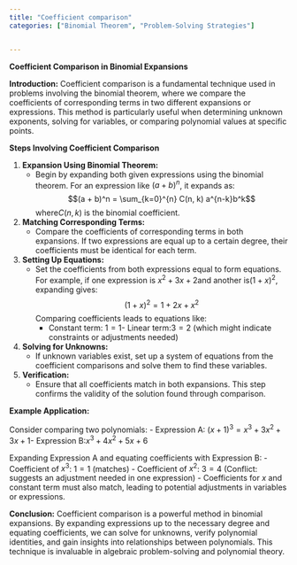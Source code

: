 ```yaml
---
title: "Coefficient comparison"
categories: ["Binomial Theorem", "Problem-Solving Strategies"]


---
```




**Coefficient Comparison in Binomial Expansions**

**Introduction:**
Coefficient comparison is a fundamental technique used in problems involving the binomial theorem, where we compare the coefficients of corresponding terms in two different expansions or expressions. This method is particularly useful when determining unknown exponents, solving for variables, or comparing polynomial values at specific points.

**Steps Involving Coefficient Comparison**

1. **Expansion Using Binomial Theorem:**
   - Begin by expanding both given expressions using the binomial theorem. For an expression like $(a + b)^n$, it expands as:
     $$(a + b)^n = \sum_{k=0}^{n} C(n, k) a^{n-k}b^k$$where$C(n, k)$ is the binomial coefficient.

2. **Matching Corresponding Terms:**
   - Compare the coefficients of corresponding terms in both expansions. If two expressions are equal up to a certain degree, their coefficients must be identical for each term.

3. **Setting Up Equations:**
   - Set the coefficients from both expressions equal to form equations. For example, if one expression is $x^2 + 3x + 2$and another is$(1 + x)^2$, expanding gives:
     $$(1 + x)^2 = 1 + 2x + x^2$$
     Comparing coefficients leads to equations like:
     - Constant term: $1 = 1$- Linear term:$3 = 2$ (which might indicate constraints or adjustments needed)

4. **Solving for Unknowns:**
   - If unknown variables exist, set up a system of equations from the coefficient comparisons and solve them to find these variables.

5. **Verification:**
   - Ensure that all coefficients match in both expansions. This step confirms the validity of the solution found through comparison.

**Example Application:**

Consider comparing two polynomials:
- Expression A: $(x + 1)^3 = x^3 + 3x^2 + 3x + 1$- Expression B:$x^3 + 4x^2 + 5x + 6$

Expanding Expression A and equating coefficients with Expression B:
- Coefficient of $x^3$: $1 = 1$ (matches)
- Coefficient of $x^2$: $3 = 4$ (Conflict: suggests an adjustment needed in one expression)
- Coefficients for $x$ and constant term must also match, leading to potential adjustments in variables or expressions.

**Conclusion:**
Coefficient comparison is a powerful method in binomial expansions. By expanding expressions up to the necessary degree and equating coefficients, we can solve for unknowns, verify polynomial identities, and gain insights into relationships between polynomials. This technique is invaluable in algebraic problem-solving and polynomial theory.
